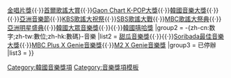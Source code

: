 {{navbox
|name   = 韓國音樂頒獎典禮
|title  = 韓國音樂頒獎典禮
|group1 = 主要
|list1  = [[Mnet亞洲音樂大獎]]{{·}}[[金唱片獎]]{{·}}[[首爾歌謠大賞]]{{·}}[[Gaon Chart K-POP大獎]]{{·}}[[韓國音樂大獎]]{{·}}{{link-ko|Mnet 20's精選獎|Mnet 20's Choice}}{{·}}[[亞洲音樂節]]{{·}}[[KBS歌謠盛典|KBS歌謠大祝祭]]{{·}}[[SBS歌謠大戰]]{{·}}[[MBC歌謠大祭典]]{{·}}[[亞洲明星盛典]]{{·}}[[韓國大眾音樂獎]]{{·}}{{link-en|APAN MUSIC AWARDS|APAN Music Awards}}{{·}}[[韓國嘻哈獎]]
|group2 = -{zh-cn:数字;zh-tw:數位;zh-hk:數碼}-音樂
|list2  = [[甜瓜音樂獎]]{{·}}{{link-ko|Cyworld數位音樂獎|싸이월드 디지털 뮤직 어워드}}{{·}}[[Soribada最佳音樂大獎]]{{·}}[[MBC Plus X Genie音樂獎]]{{·}}[[M2 X Genie音樂獎]]
|group3 = 已停辦
|list3  = {{link-ko|KOMCA音樂大獎|한국음악저작권대상}}
}}<noinclude>
[[Category:韓國音樂獎項]]
[[Category:音樂獎項模板]]
</noinclude>